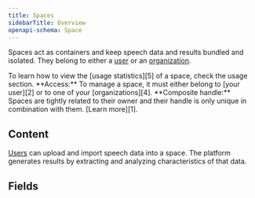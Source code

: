 ```yaml
---
title: Spaces
sidebarTitle: Overview
openapi-schema: Space
---
```


Spaces act as containers and keep speech data and results
bundled and isolated. They belong to either a [user][3]
or an [organization][4].

<Tip>
  To learn how to view the [usage statistics][5] of a space,
  check the usage section.
</Tip>

<Note>
  **Access:** To manage a space, it must either belong to [your user][2]
  or to one of your [organizations][4].
</Note>

<Note>
  **Composite handle:** Spaces are tightly related to their owner and
  their handle is only unique in combination with them.
  [Learn more][1].
</Note>

## Content

[Users][3] can upload and import speech data into a space.
The platform generates results by extracting and analyzing
characteristics of that data.

<CardGroup cols={2}>
  <Snippet file="cards/audios.mdx" />
  <Snippet file="cards/identities.mdx" />
  <Snippet file="cards/voiceprints.mdx" />
  <Snippet file="cards/verifications.mdx" />
</CardGroup>

## Fields

[1]: /api-reference/ids-handles-and-aliases#composite-handles
[2]: /api-reference/your-user
[3]: /api-reference/users
[4]: /api-reference/organizations
[5]: /api-reference/usage-statistics
